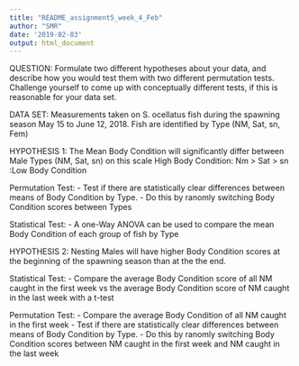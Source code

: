 ```yaml
---
title: "README_assignment5_week_4_Feb"
author: "SMR"
date: '2019-02-03'
output: html_document
---
```

QUESTION:
Formulate two different hypotheses about your data, and describe how you would test them with two different permutation tests. Challenge yourself to come up with conceptually different tests, if this is reasonable for your data set.


DATA SET:
Measurements taken on S. ocellatus fish during the spawning season May 15 to June 12, 2018.  Fish are identified by Type (NM, Sat, sn, Fem)


HYPOTHESIS 1:
The Mean Body Condition will significantly differ between Male Types (NM, Sat, sn) on this scale
High Body Condition:  Nm > Sat > sn   :Low Body Condition

Permutation Test: 
- Test if there are statistically clear differences between means of Body Condition by Type.
- Do this by ranomly switching Body Condition scores between Types

Statistical Test: 
- A one-Way ANOVA can be used to compare the mean Body Condition of each group of fish by Type




HYPOTHESIS 2:
Nesting Males will have higher Body Condition scores at the beginning of the spawning season than at the the end.

Statistical Test: 
- Compare the average Body Condition score of all NM caught in the first week vs the average Body Condition score of NM caught in the last week with a t-test

Permutation Test: 
- Compare the average Body Condition of all NM caught in the first week 
- Test if there are statistically clear differences between means of Body Condition by Type.
- Do this by ranomly switching Body Condition scores between NM caught in the first week and NM caught in the last week



